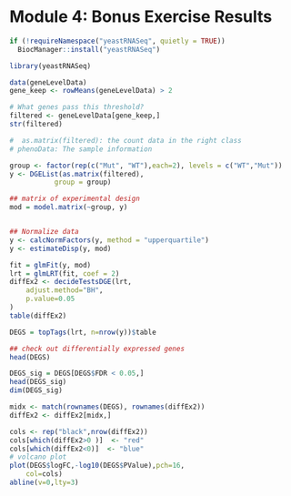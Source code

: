 # Module 4: Bonus Exercise Results {-}

```r
if (!requireNamespace("yeastRNASeq", quietly = TRUE)) 
  BiocManager::install("yeastRNASeq")

library(yeastRNASeq)

data(geneLevelData)
gene_keep <- rowMeans(geneLevelData) > 2 

# What genes pass this threshold?
filtered <- geneLevelData[gene_keep,] 
str(filtered)
```

```r
#  as.matrix(filtered): the count data in the right class
# phenoData: The sample information

group <- factor(rep(c("Mut", "WT"),each=2), levels = c("WT","Mut")) 
y <- DGEList(as.matrix(filtered), 
           group = group)  

## matrix of experimental design 
mod = model.matrix(~group, y)


## Normalize data
y <- calcNormFactors(y, method = "upperquartile")
y <- estimateDisp(y, mod)

fit = glmFit(y, mod)
lrt = glmLRT(fit, coef = 2)
diffEx2 <- decideTestsDGE(lrt, 
    adjust.method="BH", 
    p.value=0.05
)
table(diffEx2)
```

```r
DEGS = topTags(lrt, n=nrow(y))$table
```

```r
## check out differentially expressed genes
head(DEGS)

DEGS_sig = DEGS[DEGS$FDR < 0.05,]
head(DEGS_sig)
dim(DEGS_sig)
```

```r
midx <- match(rownames(DEGS), rownames(diffEx2))
diffEx2 <- diffEx2[midx,]

cols <- rep("black",nrow(diffEx2))
cols[which(diffEx2>0 )]  <- "red"
cols[which(diffEx2<0)]  <- "blue"
# volcano plot
plot(DEGS$logFC,-log10(DEGS$PValue),pch=16,
    col=cols)
abline(v=0,lty=3)
```

